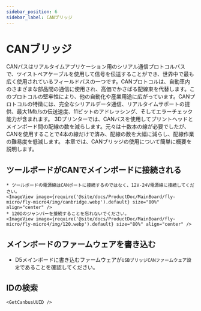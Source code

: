 ```yaml
---
sidebar_position: 6
sidebar_label: CANブリッジ
---
```






# CANブリッジ

CANバスはリアルタイムアプリケーション用のシリアル通信プロトコルバスで、ツイストペアケーブルを使用して信号を伝送することができ、世界中で最も広く使用されているフィールドバスの一つです。CANプロトコルは、自動車内のさまざまな部品間の通信に使用され、高価でかさばる配線束を代替します。このプロトコルの堅牢性により、他の自動化や産業用途に広がっています。CANプロトコルの特徴には、完全なシリアルデータ通信、リアルタイムサポートの提供、最大1Mb/sの伝送速度、11ビットのアドレッシング、そしてエラーチェック能力が含まれます。
3Dプリンターでは、CANバスを使用してプリントヘッドとメインボード間の配線の数を減らします。元々は十数本の線が必要でしたが、CANを使用することで4本の線だけで済み、配線の数を大幅に減らし、配線作業の難易度を低減します。
本章では、CANブリッジの使用について簡単に概要を説明します。

## ツールボードがCANでメインボードに接続される

    * ツールボードの電源線はCANポートに接続するのではなく、12V-24V電源線に接続してください。
    <ImageView image={require('@site/docs/ProductDoc/MainBoard/fly-micro/fly-micro4/img/canbridge.webp').default} size="80%" align="center" />
    * 120Ωのジャンパーを接続することを忘れないでください。
    <ImageView image={require('@site/docs/ProductDoc/MainBoard/fly-micro/fly-micro4/img/120.webp').default} size="80%" align="center" />

## メインボードのファームウェアを書き込む

* D5メインボードに書き込むファームウェアが`USBブリッジCANファームウェア設定`であることを確認してください。

## IDの検索

    <GetCanbusUUID />